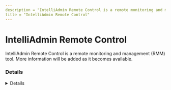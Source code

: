 ```yaml
---
description = "IntelliAdmin Remote Control is a remote monitoring and management (RMM) tool. More information will be added as it becomes available."
title = "IntelliAdmin Remote Control"
---
```




# IntelliAdmin Remote Control

IntelliAdmin Remote Control is a remote monitoring and management (RMM) tool. More information will be added as it becomes available.

### Details
<Details author={""}
         category={""}
         created={""}
         website={""}
         lastModified={"2-8-2024"}
         privileges={""}
         free={ false }
         verification={ false }
/>

#### Installation Paths
<Card code={ ["iadmin.exe", "intelliadmin.exe", "agent32.exe", "agent64.exe", "agent_setup_5.exe"] }/>





### Forensic Artifacts




#### Network Artifacts
<EuiSpacer size="xl"/>
<NetworkArtifactsTable data={ [{"Description": "Known remote domains", "Domains": ["user_managed", "*.intelliadmin.com", "intelliadmin.com/remote-control"], "Ports": []}] }/>




### Detections
- Detects potential network activity of IntelliAdmin Remote Control RMM tool
  - [Sigma Rule](https://github.com/magicsword-io/LOLRMM/blob/main/detections/sigma/intelliadmin_remote_control_network_sigma.yml)
- Detects potential processes activity of IntelliAdmin Remote Control RMM tool
  - [Sigma Rule](https://github.com/magicsword-io/LOLRMM/blob/main/detections/sigma/intelliadmin_remote_control_processes_sigma.yml)

### References
- [intelliadmin.com/remote-control](intelliadmin.com/remote-control)


